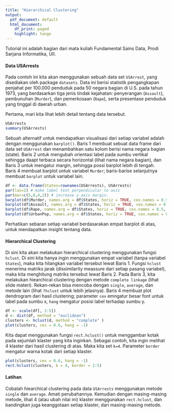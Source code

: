 ```yaml
---
title: "Hierarchical Clustering"
output:
  pdf_document: default
  html_document:
    df_print: paged
    highlight: tango
---
```


Tutorial ini adalah bagian dari mata kuliah Fundamental Sains Data, Prodi Sarjana Informatika, UII.

#### Data USArrests
Pada contoh ini kita akan menggunakan sebuah data set `USArrest`, yang disediakan oleh package `datasets`. Data ini berisi statistik pengangkapan penjahat per 100.000 penduduk pada 50 negara bagian di U.S. pada tahun 1973, yang berdasarkan tiga jenis tindak kejahatan: penyerangan (`Assault`), pembunuhan (`Murder`), dan pemerkosaan (`Rape`), serta presentase penduduk yang tinggal di daerah urban. 

Pertama, mari kita lihat lebih detail tentang data tersebut.
```r
USArrests
summary(USArrests)
```

Sebuah alternatif untuk mendapatkan visualisasi dari setiap variabel adalah dengan menggunakan `barplot()`. Baris 1 membuat sebuat data frame dari data set `USArrest` dan menambahkan satu kolom berisi nama negara bagian (state). Baris 2 untuk mengubah orientasi label pada sumbu vertikal sehingga daapt terbaca secara horizontal (lihat nama negara bagian), dan Baris 3 untuk mengatur margin, sehingga possi barplot lebih di tengah. Baris 4 membuat barplot untuk variabel `Murder`; baris-barise selanjutnya membuat `barplot` untuk variabel lain.

```r
df <- data.frame(States=rownames(USArrests), USArrests)
par(las=2) # make label text perpendicular to axis
par(mar=c(5,8,4,2)) # increase y-axis margin.
barplot(df$Murder, names.arg = df$States, horiz = TRUE, cex.names = 0.5, xlab = "Murder Arrest per 100.000")
barplot(df$Assault, names.arg = df$States, horiz = TRUE, cex.names = 0.5, xlab = "Assault Arrest per 100.000")
barplot(df$Rape, names.arg = df$States, horiz = TRUE, cex.names = 0.5, xlab = "Rape Arrest per 100.000")
barplot(df$UrbanPop, names.arg = df$States, horiz = TRUE, cex.names = 0.5, xlab = "Polulation in urban area")
```


Perhatikan sebaran setiap variabel berdasarakan empat barplot di atas, untuk mendapatkan insight tentang data.

#### Hierarchical Clustering
Di sini kita akan melakukan hierarchical clustering menggunakan fungsi `hclust`. Di sini kita hanya ingin menggunakan empat variabel (tanpa variabel `States`), maka kita hilangkan variabel tersebut lewat Baris 1. Fungsi `hclust` menerima matriks jarak (dissimilarity meassure dari setiap pasang variabel), maka kita menghitung matriks tersebut lewat Baris 2. Pada Baris 3, kita melakukan hiearchical clustering dengan metode `complete linkage` (lihat slide materi). Rekan-rekan bisa mencoba dengan `single`, `average`, dan metode lain (lihat `?hclust` untuk lebih jelasnya). Baris 4 membuat plot dendrogram dari hasil clustering; parameter `cex` emngatur besar font untuk label pada sumbu x, `hang` mengatur posisi label terhadap sumbu y.
```r
df <- scale(df[, 2:5])
d <- dist(df, method = "euclidean")
clusters <- hclust(d, method = "complete" )
plot(clusters, cex = 0.6, hang = -1)
```



Kita dapat menggunakan fungsi `rect.hclust()` untuk menggambar kotak pada sejumlah klaster yang kita inginkan. Sebagai contoh, kita ingin melihat 4 klaster dari hasil clustering di atas. Maka kita set `k=4`. Parameter `border` mengatur warna kotak dari setiap klaster.

```r
plot(clusters, cex = 0.6, hang = -1)
rect.hclust(clusters, k = 4, border = 2:5)
```

#### Latihan
Cobalah hiearchical clustering pada data `USArrests` menggunakan metode `single` dan `average`. Amati perubahannya. Kemudian dengan masing-masing metode, lihat 4 (atau ubah nilai ini) klaster menggunakan `rect.hclust`, dan bandingkan juga keanggotaan setiap klaster, dari masing-masing metode.


